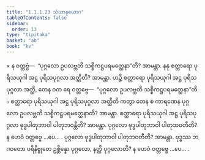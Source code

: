 ```yaml
---
title: "1.1.1.23 သံဃာနုယောဂ"
tableOfContents: false
sidebar:
  order: 13
type: "tipitaka"
basket: "ab"
book: "kv"
---
```



<DynamicBreadcrumb />

<Division number="206" book="kv">

<Paragraph number="337" book="kv">
× န ဝတ္တဗ္ဗံ—  “ပုဂ္ဂလော ဥပလဗ္ဘတိ သစ္စိကဋ္ဌပရမတ္ထေနာ”တိ? အာမန္တာ. နနု စတ္တာရော ပုရိသယုဂါ အဋ္ဌ ပုရိသပုဂ္ဂလာ အတ္ထီတိ? အာမန္တာ. ဟဉ္စိ စတ္တာရော ပုရိသယုဂါ အဋ္ဌ ပုရိသပုဂ္ဂလာ အတ္ထိ, တေန ဝတ ရေ ဝတ္တဗ္ဗေ—  “ပုဂ္ဂလော ဥပလဗ္ဘတိ သစ္စိကဋ္ဌပရမတ္ထေနာ”တိ.
</Paragraph>

</Division>
<Division number="207" book="kv">

<Paragraph number="338" book="kv">
๐ စတ္တာရော ပုရိသယုဂါ အဋ္ဌ ပုရိသပုဂ္ဂလာ အတ္ထီတိ ကတွာ တေန စ ကာရဏေန ပုဂ္ဂလော ဥပလဗ္ဘတိ သစ္စိကဋ္ဌပရမတ္ထေနာတိ? အာမန္တာ. စတ္တာရော ပုရိသယုဂါ အဋ္ဌ ပုရိသပုဂ္ဂလာ ဗုဒ္ဓပါတုဘာဝါ ပါတုဘဝန္တီတိ? အာမန္တာ. ပုဂ္ဂလော ဗုဒ္ဓပါတုဘာဝါ ပါတုဘဝတီတိ? န ဟေဝံ ဝတ္တဗ္ဗေ …ပေ… .
</Paragraph>

<Paragraph number="339" book="kv">
ပုဂ္ဂလော ဗုဒ္ဓပါတုဘာဝါ ပါတုဘဝတီတိ? အာမန္တာ. ဗုဒ္ဓဿ ဘဂဝတော ပရိနိဗ္ဗုတေ ဥစ္ဆိန္နော ပုဂ္ဂလော, နတ္ထိ ပုဂ္ဂလောတိ? န ဟေဝံ ဝတ္တဗ္ဗေ …ပေ… .
</Paragraph>
</Division>